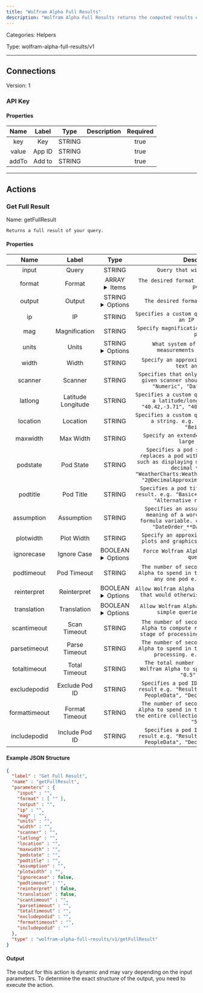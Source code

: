 ```yaml
---
title: "Wolfram Alpha Full Results"
description: "Wolfram Alpha Full Results returns the computed results of your query in a variety of formats."
---
```



Categories: Helpers


Type: wolfram-alpha-full-results/v1

<hr />



## Connections

Version: 1


### API Key

#### Properties

|      Name       |      Label     |     Type     |     Description     | Required |
|:---------------:|:--------------:|:------------:|:-------------------:|:--------:|
| key | Key | STRING |  | true |
| value | App ID | STRING |  | true |
| addTo | Add to | STRING |  | true |





<hr />



## Actions


### Get Full Result
Name: getFullResult

`Returns a full result of your query.`

#### Properties

|      Name       |      Label     |     Type     |     Description     | Required |
|:---------------:|:--------------:|:------------:|:-------------------:|:--------:|
| input | Query | STRING | `Query that will be answered.` | true |
| format | Format | ARRAY <details> <summary> Items </summary> [STRING] </details> | `The desired format for individual result pods.` | false |
| output | Output | STRING <details> <summary> Options </summary> xml, json </details> | `The desired format for full results.` | false |
| ip | IP | STRING | `Specifies a custom query location based on an IP address.` | false |
| mag | Magnification | STRING | `Specify magnification of objects within a pod.` | false |
| units | Units | STRING <details> <summary> Options </summary> metric, imperial </details> | `What system of units to use for measurements and quantities.` | false |
| width | Width | STRING | `Specify an approximate width limit for text and tables.` | false |
| scanner | Scanner | STRING | `Specifies that only pods produced by the given scanner should be returned. e.g. "Numeric", "Data", "Traveling".` | false |
| latlong | Latitude Longitude | STRING | `Specifies a custom query location based on a latitude/longitude pair. e.g. "40.42,-3.71", "40.11, -88.24", "0,0".` | false |
| location | Location | STRING | `Specifies a custom query location based on a string. e.g. "The North Pole", "Beijing".` | false |
| maxwidth | Max Width | STRING | `Specify an extended maximum width for large objects.` | false |
| podstate | Pod State | STRING | `Specifies a pod state change, which replaces a pod with a modified version, such as displaying more digits of a large decimal value. e.g. "WeatherCharts:WeatherData__Past+5+years", "2@DecimalApproximation__More+digits".` | false |
| podtitle | Pod Title | STRING | `Specifies a pod title to include in the result. e.g. "Basic+Information", "Image", "Alternative representations".` | false |
| assumption | Assumption | STRING | `Specifies an assumption, such as the meaning of a word or the value of a formula variable. e.g. "*C.pi-_*Movie", "DateOrder_**Day.Month.Year--".` | false |
| plotwidth | Plot Width | STRING | `Specify an approximate width limit for plots and graphics. e.g. "100", "200".` | false |
| ignorecase | Ignore Case | BOOLEAN <details> <summary> Options </summary> true, false </details> | `Force Wolfram Alpha to ignore case in queries.` | false |
| podtimeout | Pod Timeout | STRING | `The number of seconds to allow Wolfram Alpha to spend in the "format" stage for any one pod e.g. "0.5", "5.0".` | false |
| reinterpret | Reinterpret | BOOLEAN <details> <summary> Options </summary> true, false </details> | `Allow Wolfram Alpha to reinterpret queries that would otherwise not be understood.` | false |
| translation | Translation | BOOLEAN <details> <summary> Options </summary> true, false </details> | `Allow Wolfram Alpha to try to translate simple queries into English.` | false |
| scantimeout | Scan Timeout | STRING | `The number of seconds to allow Wolfram Alpha to compute results in the "scan" stage of processing. e.g. "0.5", "5.0".` | false |
| parsetimeout | Parse Timeout | STRING | `The number of seconds to allow Wolfram Alpha to spend in the "parsing" stage of processing. e.g. "0.5", "5.0".` | false |
| totaltimeout | Total Timeout | STRING | `The total number of seconds to allow Wolfram Alpha to spend on a query. e.g. "0.5", "5.0".` | false |
| excludepodid | Exclude Pod ID | STRING | `Specifies a pod ID to exclude from the result e.g. "Result", "BasicInformation: PeopleData", "DecimalApproximation".` | false |
| formattimeout | Format Timeout | STRING | `The number of seconds to allow Wolfram Alpha to spend in the "format" stage for the entire collection of pods. e.g. "0.5", "5.0".` | false |
| includepodid | Include Pod ID | STRING | `Specifies a pod ID to include in the result e.g. "Result", "BasicInformation: PeopleData", "DecimalApproximation".` | false |

#### Example JSON Structure
```json
{
  "label" : "Get Full Result",
  "name" : "getFullResult",
  "parameters" : {
    "input" : "",
    "format" : [ "" ],
    "output" : "",
    "ip" : "",
    "mag" : "",
    "units" : "",
    "width" : "",
    "scanner" : "",
    "latlong" : "",
    "location" : "",
    "maxwidth" : "",
    "podstate" : "",
    "podtitle" : "",
    "assumption" : "",
    "plotwidth" : "",
    "ignorecase" : false,
    "podtimeout" : "",
    "reinterpret" : false,
    "translation" : false,
    "scantimeout" : "",
    "parsetimeout" : "",
    "totaltimeout" : "",
    "excludepodid" : "",
    "formattimeout" : "",
    "includepodid" : ""
  },
  "type" : "wolfram-alpha-full-results/v1/getFullResult"
}
```

#### Output

The output for this action is dynamic and may vary depending on the input parameters. To determine the exact structure of the output, you need to execute the action.






